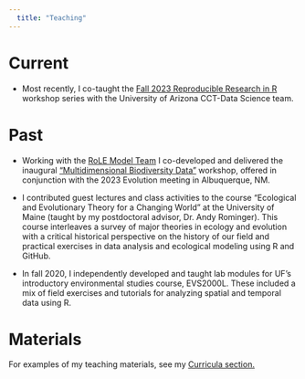 ```yaml
---
  title: "Teaching"
---
```


# Current

- Most recently, I co-taught the [Fall 2023 Reproducible Research in R](https://cct-datascience.github.io/repro-data-science) workshop series with the University of Arizona CCT-Data Science team. 

# Past

- Working with the [RoLE Model Team](https://github.com/role-model) I co-developed and delivered the inaugural ["Multidimensional Biodiversity Data"](https://role-model.github.io/multidim-biodiv-data) workshop, offered in conjunction with the 2023 Evolution meeting in Albuquerque, NM. 

- I contributed guest lectures and class activities to the course "Ecological and Evolutionary Theory for a Changing World" at the University of Maine (taught by my postdoctoral advisor, Dr. Andy Rominger). This course interleaves a survey of major theories in ecology and evolution with a critical historical perspective on the history of our field and practical exercises in data analysis and ecological modeling using R and GitHub. 


- In fall 2020, I independently developed and taught lab modules for UF's introductory environmental studies course, EVS2000L. These included a mix of field exercises and tutorials for analyzing spatial and temporal data using R. 

# Materials

For examples of my teaching materials, see my [Curricula section.](curricula.qmd)
